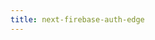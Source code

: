 ```yaml
---
title: next-firebase-auth-edge
---
```



<div className="bg-slate-50 dark:bg-gray-900">

<Hero
  titleStrong="Next.js Firebase Authentication"
  titleRegular="dedicated for Node.js and Edge runtimes."
  description="Use Firebase Auth with latest Next.js features."
  getStarted="Get started"
  viewExample="View an example"
/>

</div>
